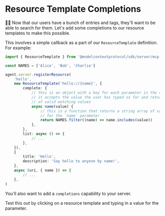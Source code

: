 # Resource Template Completions

<EpicVideo url="https://www.epicai.pro/workshops/day-1-setup-intro-and-tools/resource-template-completions~2wp57" />

👨‍💼 Now that our users have a bunch of entries and tags, they'll want to be able
to search for them. Let's add some completions to our resource templates to
make this possible.

This involves a simple callback as a part of our `ResourceTemplate` definition.
For example:

```ts lines=8-17
import { ResourceTemplate } from '@modelcontextprotocol/sdk/server/mcp.js'

const NAMES = ['Alice', 'Bob', 'Charlie']

agent.server.registerResource(
	'hello',
	new ResourceTemplate('hello://{name}', {
		complete: {
			// this is an object with a key for each parameter in the resource template
			// it accepts the value the user has typed so far and returns a string array
			// of valid matching values
			async name(value) {
				// this is a function that returns a string array of valid matching values
				// for the `name` parameter
				return NAMES.filter((name) => name.includes(value))
			},
		},
		list: async () => {
			// ...
		},
	}),
	{
		title: 'Hello',
		description: 'Say hello to anyone by name!',
	},
	async (uri, { name }) => {
		// ...
	},
)
```

You'll also want to add a `completions` capability to your server.

Test this out by clicking on a resource template and typing in a value for the
parameter.
